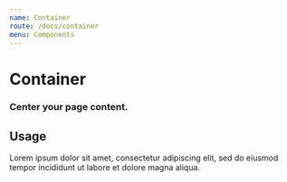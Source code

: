 ```yaml
---
name: Container
route: /docs/container
menu: Components
---
```



# Container
### Center your page content.

## Usage
<Playground>
  <Container>
    Lorem ipsum dolor sit amet, consectetur adipiscing elit, sed do eiusmod tempor incididunt ut labore et dolore magna aliqua.
  </Container>
</Playground>

